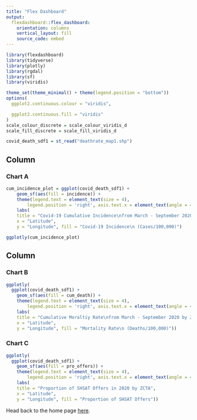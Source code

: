 ```yaml
---
title: "Flex Dashboard"
output: 
  flexdashboard::flex_dashboard:
    orientation: columns
    vertical_layout: fill
    source_code: embed
---
```

```r
library(flexdashboard)
library(tidyverse)
library(plotly)
library(rgdal)
library(sf)
library(viridis)

theme_set(theme_minimal() + theme(legend.position = "bottom"))
options(
  ggplot2.continuous.colour = "viridis",

  ggplot2.continuous.fill = "viridis"
)
scale_colour_discrete = scale_colour_viridis_d
scale_fill_discrete = scale_fill_viridis_d

covid_death_sdf1 = st_read("deathrate_map1.shp")
```

Column {data-width=600}
-----------------------------------------------------------------------

### Chart A
    
```r
cum_incidence_plot = ggplot(covid_death_sdf1) +
    geom_sf(aes(fill = incidence)) +
    theme(legend.text = element_text(size = 4), 
        legend.position = 'right', axis.text.x = element_text(angle = 45)) +
    labs(
    title = "Covid-19 Cumulative Incidence\nfrom March - September 2020 by ZCTA",
    x = "Latitude",
    y = "Longitude", fill = "Covid-19 Incidence\n (Cases/100,000)")

ggplotly(cum_incidence_plot)

```
   
Column {data-width=400}
-----------------------------------------------------------------------

### Chart B

```r
ggplotly(
  ggplot(covid_death_sdf1) +
    geom_sf(aes(fill = cum_death)) +
    theme(legend.text = element_text(size = 4), 
        legend.position = 'right', axis.text.x = element_text(angle = 45)) +
    labs(
    title = "Cumulative Moraltiy Rate\nfrom March - September 2020 by ZCTA",
    x = "Latitude",
    y = "Longitude", fill = "Mortality Rate\n (Deaths/100,000)")) 
```   
 
### Chart C
    
```r
ggplotly(
  ggplot(covid_death_sdf1) +
    geom_sf(aes(fill = pro_offers)) +
    theme(legend.text = element_text(size = 4), 
        legend.position = 'right', axis.text.x = element_text(angle = 45)) +
    labs(
    title = "Proportion of SHSAT Offers in 2020 by ZCTA",
    x = "Latitude",
    y = "Longitude", fill = "Proportion of SHSAT Offers")) 
```

Head back to the home page [here](index.html). 